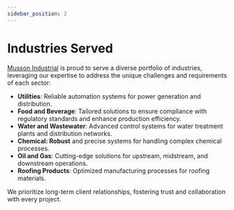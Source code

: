 ```yaml
---
sidebar_position: 2
---
```



# Industries Served

[Musson Industrial] is proud to serve a diverse portfolio of industries, leveraging our expertise to address the unique challenges and requirements of each sector:

- **Utilities**: Reliable automation systems for power generation and distribution.
- **Food and Beverage**: Tailored solutions to ensure compliance with regulatory standards and enhance production efficiency.
- **Water and Wastewater**: Advanced control systems for water treatment plants and distribution networks.
- **Chemical: Robust** and precise systems for handling complex chemical processes.
- **Oil and Gas**: Cutting-edge solutions for upstream, midstream, and downstream operations.
- **Roofing Products**: Optimized manufacturing processes for roofing materials.

We prioritize long-term client relationships, fostering trust and collaboration with every project.

[Musson Industrial]: https://mussonindustrial.com/